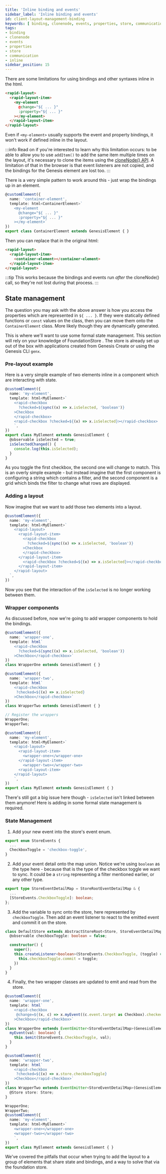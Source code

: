 ```yaml
---
title: 'Inline binding and events'
sidebar_label: 'Inline binding and events'
id: client-layout-management-binding
keywords: [ binding, clonenode, events, properties, store, communication, inline ]
tags:
- binding
- clonenode
- events
- properties
- store
- communication
- inline
sidebar_position: 15
---
```


There are some limitations for using bindings and other syntaxes inline in the html.

```html
<rapid-layout>
  <rapid-layout-item>
    <my-element
      @change="${ ... }"
      :property="${ ... }"
    ></my-element>
  </rapid-layout-item>
</rapid-layout>
```

Even if `<my-element>` usually supports the event and property bindings, it won't work if defined inline in the layout.

:::info
Read on if you're interested to learn why this limitation occurs: to be able to allow you to use `addItem()` to add the same item multiple times on the layout, it's necessary to clone the items using the [cloneNode() API](https://developer.mozilla.org/en-US/docs/Web/API/Node/cloneNode). A limitation of that in the browser is that event listeners are not copied, and the bindings for the Genesis element are lost too.
:::

There is a very simple pattern to work around this - just wrap the bindings up in an element.

```typescript
@customElement({
  name: 'container-element',
  template: html<ContainerElement>`
    <my-element
      @change="${ ... }"
      :property="${ ... }"
    ></my-element>`
})
export class ContainerElement extends GenesisElement { }
```

Then you can replace that in the original html:
```html
<rapid-layout>
  <rapid-layout-item>
    <container-element></container-element>
  </rapid-layout-item>
</rapid-layout>
```

:::tip
This works because the bindings and events run _after_ the cloneNode() call, so they're not lost during that process.
:::

## State management

The question you may ask with the above answer is how you access the properties which are represented in `${ ... }`. If they were statically defined functions or `const` values on the class, then you can move them onto the `ContainerElement` class. More likely though they are dynamically generated.

This is where we'll want to use some formal state management. This section will rely on your knowledge of FoundationStore <!-- TODO link -->. The store is already set up out of the box with applications created from Genesis Create or using the Genesis CLI `genx`.

### Pre-layout example

Here is a very simple example of two elements inline in a component which are interacting with state.

```typescript
@customElement({
  name: 'my-element',
  template: html<MyElement>`
    <rapid-checkbox
      ?checked=${sync((x) => x.isSelected, 'boolean')}
    >Checkbox
    </rapid-checkbox>
    <rapid-checkbox ?checked=${(x) => x.isSelected}></rapid-checkbox>
    `,
})
export class MyElement extends GenesisElement {
  @observable isSelected = true;
  isSelectedChanged() {
    console.log(this.isSelected);
  }
}
```
As you toggle the first checkbox, the second one will change to match. This is an overly simple example - but instead imagine that the first component is configuring a string which contains a filter, and the second component is a grid which binds the filter to change what rows are displayed.

### Adding a layout

Now imagine that we want to add those two elements into a layout.
```typescript
@customElement({
  name: 'my-element',
  template: html<MyElement>`
    <rapid-layout>
      <rapid-layout-item>
        <rapid-checkbox
          ?checked=${sync((x) => x.isSelected, 'boolean')}
        >Checkbox
        </rapid-checkbox>
      </rapid-layout-item>
        <rapid-checkbox ?checked=${(x) => x.isSelected}></rapid-checkbox>
      </rapid-layout-item>
    </rapid-layout>
  `,
})
```

Now you see that the interaction of the `isSelected` is no longer working between them.

### Wrapper components

As discussed before, now we're going to add wrapper components to hold the bindings.

```typescript
@customElement({
  name: 'wrapper-one',
  template: html`
    <rapid-checkbox
      ?checked=${sync((x) => x.isSelected, 'boolean')}
    >Checkbox</rapid-checkbox>`
})
class WrapperOne extends GenesisElement { }

@customElement({
  name: 'wrapper-two',
  template: html`
    <rapid-checkbox
     ?checked=${(x) => x.isSelected}
    >Checkbox</rapid-checkbox>`
})
class WrapperTwo extends GenesisElement { }

// Register the wrappers
WrapperOne;
WrapperTwo;

@customElement({
  name: 'my-element',
  template: html<MyElement>`
    <rapid-layout>
      <rapid-layout-item>
        <wrapper-one></wrapper-one>
      </rapid-layout-item>
        <wrapper-two></wrapper-two>
      <rapid-layout-item>
    </rapid-layout>
    `,
})
export class MyElement extends GenesisElement { }
```

There's still got a big issue here though - `isSelected` isn't linked between them anymore! Here is adding in some formal state management is required.

### State Management

1. Add your new event into the store's event enum.
```typescript
export enum StoreEvents {
  ...
  CheckboxToggle = 'checkbox-toggle',
}
```

2. Add your event detail onto the map union. Notice we're using `boolean` as the type here - because that is the type of the checkbox toggle we want to sync. It could be a `string` representing a filter mentioned earlier, or any other type.
```typescript
export type StoreEventDetailMap = StoreRootEventDetailMap & {
  ...
  [StoreEvents.CheckboxToggle]: boolean;
};
```

3. Add the variable to sync onto the store, here represented by `checkboxToggle`. Then add an event listener to react to the emitted event and commit it on the store.
```typescript
class DefaultStore extends AbstractStoreRoot<Store, StoreEventDetailMap> implements Store {
  @observable checkboxToggle: boolean = false;

  constructor() {
    super();
    this.createListener<boolean>(StoreEvents.CheckboxToggle, (toggle) => {
      this.checkboxToggle.commit = toggle;
    })
  }
}
```

4. Finally, the two wrapper classes are updated to emit and read from the store.
```typescript
@customElement({
  name: 'wrapper-one',
  template: html`
    <rapid-checkbox
     @change=${(x, c) => x.myEvent((c.event.target as Checkbox).checked)}
    >Checkbox</rapid-checkbox>`
})
class WrapperOne extends EventEmitter<StoreEventDetailMap>(GenesisElement) {
  myEvent(val: boolean) {
    this.$emit(StoreEvents.CheckboxToggle, val);
  }
}

@customElement({
  name: 'wrapper-two',
  template: html`
    <rapid-checkbox
     ?checked=${(x) => x.store.checkboxToggle}
    >Checkbox</rapid-checkbox>`
})
class WrapperTwo extends EventEmitter<StoreEventDetailMap>(GenesisElement) {
  @Store store: Store;
}

WrapperOne;
WrapperTwo;
@customElement({
  name: 'my-element',
  template: html<MyElement>`
    <wrapper-one></wrapper-one>
    <wrapper-two></wrapper-two>
    `,
})
export class MyElement extends GenesisElement { }
```

We've covered the pitfalls that occur when trying to add the layout to a group of elements that share state and bindings, and a way to solve that via the foundation store.
